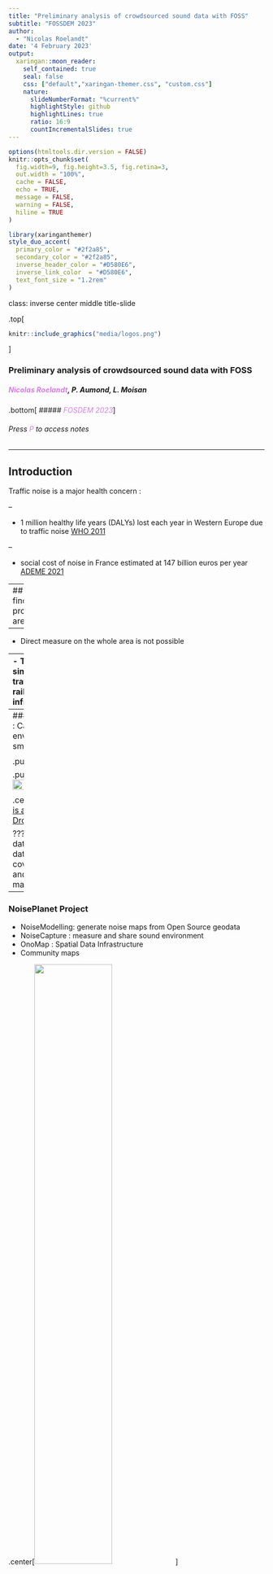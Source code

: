 ```yaml
---
title: "Preliminary analysis of crowdsourced sound data with FOSS"
subtitle: "FOSSDEM 2023"  
author: 
  - "Nicolas Roelandt"
date: '4 February 2023'
output:
  xaringan::moon_reader:
    self_contained: true
    seal: false
    css: ["default","xaringan-themer.css", "custom.css"]
    nature:
      slideNumberFormat: "%current%"
      highlightStyle: github
      highlightLines: true
      ratio: 16:9
      countIncrementalSlides: true
---
```

```r
options(htmltools.dir.version = FALSE)
knitr::opts_chunk$set(
  fig.width=9, fig.height=3.5, fig.retina=3,
  out.width = "100%",
  cache = FALSE,
  echo = TRUE,
  message = FALSE, 
  warning = FALSE,
  hiline = TRUE
)
```

```r
library(xaringanthemer)
style_duo_accent(
  primary_color = "#2f2a85",
  secondary_color = "#2f2a85",
  inverse_header_color = "#D580E6",
  inverse_link_color  = "#D580E6",
  text_font_size = "1.2rem"
)
```

class: inverse center middle title-slide

.top[
```r
knitr::include_graphics("media/logos.png")
```
]

### Preliminary analysis of crowdsourced sound data with FOSS

##### <span style='color:#D580E6;'>Nicolas Roelandt</span>, P. Aumond, L. Moisan

.bottom[
##### <span style='color:#D580E6;'>_FOSDEM 2023_</span>]

###### Press <span style='color:#D580E6;'>P</span> to access notes

---

## Introduction

Traffic noise is a major health concern :

--

- 1 million healthy life years (DALYs) lost each year in Western Europe due to traffic noise [WHO 2011](https://intranet.euro.who.int/__data/assets/pdf_file/0008/136466/e94888.pdf)

--

- social cost of noise in France estimated at 147 billion euros per year [ADEME 2021](https://librairie.ademe.fr/air-et-bruit/4815-cout-social-du-bruit-en-france.html)

---
## How to find problematic areas ?

--

- Direct measure on the whole area is not possible

--
- Traditional way is simulation from traffic counts (air, rail, road) and infrastructure

.center[<img src="https://raw.githubusercontent.com/Universite-Gustave-Eiffel/lasso-data-analysis/main/docs/presentations/202208_FOSS4G/media/carte-bruit-bouguenais.png" style="width: 45%" />
]

.center[Map generated with [NoiseModelling](https://noise-planet.org/noisemodelling.html)]

???
simulation: not real data

---
### UMRAE proposal : Capture sound environment with a smartphone app.

.pull-left[<img src="https://noise-planet.org/assets/img/noisecapture/1.2.7/NoiseCapture_Measurement_spectrogram.jpg" style="width: 50%" />]

.pull-right[<img src="https://noise-planet.org/assets/img/noisecapture/1.2.7/NoiseCapture_Results.jpg" style="width: 50%" />]

.center[[NoiseCapture is available on F-Droid](https://f-droid.org/en/packages/org.noise_planet.noisecapture)]

???
crowdsourced data: lots of real data, large area coverage, disparate and poor quality material

---
### NoisePlanet Project

- NoiseModelling: generate noise maps from Open Source geodata
- NoiseCapture : measure and share sound environment
- OnoMap : Spatial Data Infrastructure
- Community maps


.center[<img src="./media/noise_planet.png" style="width: 55%" />
]

.center[[noise-planet.org](https://noise-planet.org/)]

---
layout: false
class: inverse center middle

## What can we do with the data collected by the app ?

???
The question is straight forward. In this presentation, I'll speak about the dataset,
the trails we are exploring, the results we got so far and some difficulties we had and how to mitigate those.

---
## NoiseCapture dataset

--

- 3 years data extraction (2017-2020, still collecting)

--
- 260 000 tracks worldwide

--
- sound spectrum, tags and gps localization

--
- ODC Open Database License v1.0

[data.univ-gustave-eiffel.fr/dataset.xhtml?persistentId=doi:10.25578/J5DG3W](https://data.univ-gustave-eiffel.fr/dataset.xhtml?persistentId=doi:10.25578/J5DG3W)

???
sound spectrum: third of octave, each 1s

---


## How to characterize of the user environment with the collected data ?

--

2 possibilities :

--

- from the sound spectrum (ongoing analysis)

--

- from the *tags* defined by the contributor

???
notes

- from the sound spectrum: probably the hardest. Needs pattern recognition and maybe machine learning. Ongoing work
- From the tags: not all tracks have tags. Information can be easily analyse with statistical software.


We choose the second approach in a first time because it is easiest to do but the sound spectrum will be analysed in a second stage.
If the tags can help to describe the sound spectrum, it will be a real plus.

---

## Database and subset

.pull-left[
- 260 422 tracks
- 124 363 with tags
- 50280 not indoor or tests
- 47 412 duration > 5 s
- 11 492 in France
]

--
.pull-right[<img src="https://universite-gustave-eiffel.github.io/lasso-data-analysis/articles/plots/tags_repartition.png" style="width: 150%" />]

---

## Toolkit

A quite simple one:

--
- PostgreSQL/PostGIS

--
- R

--
- Lots of R packages : Tidyverse, sf, geojsonsf, stats, suncalc...

--
- Dependencies : Pandoc, Markdown, Reveal.js, Proj, GEOS, GDAL, etc...

???

The toolkit is relatively simple, PostgreSQL/Postgis because the data source is a PostgreSQL dump.
So in order to access it, you have to set up a database to store the data.
R is my work horse for many years, it is use, among other tools, by the UMRAE team.
The complexity is underneath. The large amont of R package make reproductibilty complex.

---
layout: true
### What do we found in the dataset ?
---

#### Well known temporal sound source dynamics

--
.pull-left[
<img src="https://github.com/Universite-Gustave-Eiffel/lasso-data-analysis/blob/main/docs/presentations/202208_FOSS4G/media/animals-tags.png?raw=true" style="width: 100%" />

.center[Bird songs at dawn]
]

--

.pull-right[
<img src="https://github.com/Universite-Gustave-Eiffel/lasso-data-analysis/blob/main/docs/presentations/202208_FOSS4G/media/roads-tags.png?raw=true" style="width: 100%" />

.center[Commuters traffic noise]
]

???

The graph on the left shows the proportion of the "animals" tags around sunrise time (the center is the sunrise time of the day it was recorded). We can see a peak during the 1 hour before the sunrise. It is a well known temporal dynamic for bird songs.

On the right, it is the proportion of "roads" tags (often associated with traffic noise) in local time. We can see two peaks around 8 to 9 AM and 18 to 19 PM. It is very similar to what is observed with commute times.

---

#### Physical events

--
.pull-left[

<img src="https://github.com/Universite-Gustave-Eiffel/lasso-data-analysis/blob/main/docs/presentations/202208_FOSS4G/media/wind-tags.png?raw=true" style="width: 90%" />

 r(7) = .93 (p < 0.01) between `wind` tag proportion and the measured wind force
]

--

.pull-right[
<img src="https://github.com/Universite-Gustave-Eiffel/lasso-data-analysis/blob/main/docs/presentations/202208_FOSS4G/media/rain-tags.png?raw=true" style="width: 90%" />

r(6) = 0.68 (p < 0.1) between the `rain` tag proportion and the measured rain fall
]

???
In a second time, we looked if the presence of certain tags related to physical events like the rain or the wind where coherent with the measure recorded by the national weather service.

On the left, we can see the proportion of the tag "wind" regarding the wind force (Beaufort scale).
The correlation is very good : O.93.

On the right, this the proportion of rain tag regarding the measured rainfall.
The correlation is not as good : 0.68.

---

.center[The dataset is ]
---
layout: true
## Reproductible Science is an issue
---

### Good

- [Data available](https://data.univ-gustave-eiffel.fr/dataset.xhtml?persistentId=doi:10.25578/J5DG3W)
- [Source code available](https://github.com/Universite-Gustave-Eiffel/lasso-data-analysis) (SQL scripts and R notebooks)
- Setup available

--
### Bad
- Some notebooks needs work on reproductibility (and code factoring)
- Informations on software environment are too scarce (and hard to reuse)

---

### Some avenues of investigation

- R package [Renv](https://rstudio.github.io/renv/articles/renv.html)
- [Docker](https://www.docker.com/)
- [Guix](https://guix.gnu.org/)

???

- Renv: R package that can store and recreate an R environment (R and packages versions), limited to R
- Docker : small virtual machines that can be re-build and/or re-run. There is R and Postgis images ready to use
- Guix: to my knowledge the best way to reproduce a software environment


---

layout: false
class: inverse center middle
# Conclusion

---
layout: true
# Conclusion
---

- Crowdsourced data can be useful for science
- This dataset is usable
- FOSS are <span style='color:#D580E6;'>key for Reproductible Science</span>
- Reproductible Science is <span style='color:#D580E6;'>hard to achieve</span> 
- Notebooks **are not enough**

--
.center[
[data.univ-gustave-eiffel.fr/dataset.xhtml?persistentId=doi:10.25578/J5DG3W](https://data.univ-gustave-eiffel.fr/dataset.xhtml?persistentId=doi:10.25578/J5DG3W)

<img src="https://noise-planet.org/assets/img/logos/noise_planet.png" style="width: 30%" />

[noise-planet.org](https://noise-planet.org/)

]

???
- This dataset is usable and there is still a lot to study
- FOSS are a not only useful for the industry and science but <span style='color:#D580E6;'>key for Reproductible Science</span>
- Reproductible Science is <span style='color:#D580E6;'>hard to achieve</span> and has to take in account as soon as possible within the project
- Notebooks can be use as laboratory notebooks and can help reproductibility but **are not enough**

---
layout: false
class: center inverse

.center[

```r
knitr::include_graphics("media/logos.png")
```
]

# Thanks!

Nicolas Roelandt - Univ. Gustave Eiffel

[nicolas.roelandt@univ-eiffel.fr](mailto:nicolas.roelandt@univ-eiffel.fr) [@NRoelandt@sciences.re](https://social.sciences.re/@NRoelandt)

This presentation : https://s.42l.fr/FOSDEM2023-LASSO

  

Access to code source : [github.com/Universite-Gustave-Eiffel/lasso-data-analysis](https://github.com/Universite-Gustave-Eiffel/lasso-data-analysis)

Detailed articles and notebooks : [universite-gustave-eiffel.github.io/lasso-data-analysis/articles/](https://universite-gustave-eiffel.github.io/lasso-data-analysis/articles/)



.bottom-left[
###### Slides created via the R packages [xaringan](https://github.com/yihui/xaringan) and  [gadenbuie/xaringanthemer](https://github.com/gadenbuie/xaringanthemer)
]

